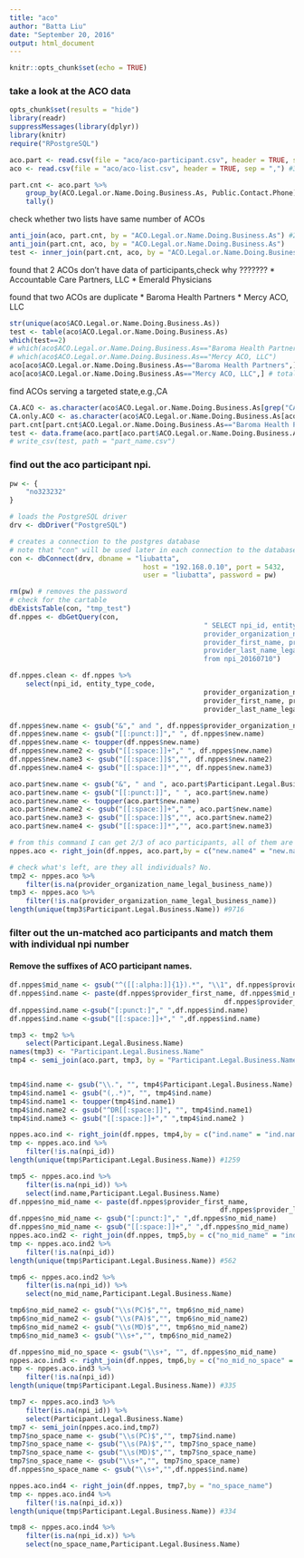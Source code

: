 ```yaml
---
title: "aco"
author: "Batta Liu"
date: "September 20, 2016"
output: html_document
---
```


```r
knitr::opts_chunk$set(echo = TRUE)
```

### take a look at the ACO data
```r
opts_chunk$set(results = "hide")
library(readr)
suppressMessages(library(dplyr))
library(knitr)
require("RPostgreSQL")
```

```r
aco.part <- read.csv(file = "aco/aco-participant.csv", header = TRUE, sep = ",") 
aco <- read.csv(file = "aco/aco-list.csv", header = TRUE, sep = ",") #397

part.cnt <- aco.part %>% 
	group_by(ACO.Legal.or.Name.Doing.Business.As, Public.Contact.Phone) %>% 
	tally()

```
check whether two lists have same number of ACOs
```r
anti_join(aco, part.cnt, by = "ACO.Legal.or.Name.Doing.Business.As") #2
anti_join(part.cnt, aco, by = "ACO.Legal.or.Name.Doing.Business.As")
test <- inner_join(part.cnt, aco, by = "ACO.Legal.or.Name.Doing.Business.As")
```
found that 2 ACOs don't have data of participants,check why ???????
* Accountable Care Partners, LLC
* Emerald Physicians

found that two ACOs are duplicate
* Baroma Health Partners
* Mercy ACO, LLC
```r
str(unique(aco$ACO.Legal.or.Name.Doing.Business.As))
test <- table(aco$ACO.Legal.or.Name.Doing.Business.As)
which(test==2)
# which(aco$ACO.Legal.or.Name.Doing.Business.As=="Baroma Health Partners")
# which(aco$ACO.Legal.or.Name.Doing.Business.As=="Mercy ACO, LLC")
aco[aco$ACO.Legal.or.Name.Doing.Business.As=="Baroma Health Partners",] # same info but different ACO.Service.Area and public.contact.phone
aco[aco$ACO.Legal.or.Name.Doing.Business.As=="Mercy ACO, LLC",] # totally different info

```
find ACOs serving a targeted state,e.g.,CA
```r
CA.ACO <- as.character(aco$ACO.Legal.or.Name.Doing.Business.As[grep("CA", aco$ACO.Service.Area)])
CA.only.ACO <- as.character(aco$ACO.Legal.or.Name.Doing.Business.As[aco$ACO.Service.Area=="CA"])
part.cnt[part.cnt$ACO.Legal.or.Name.Doing.Business.As=="Baroma Health Partners",]
test <- data.frame(aco.part[aco.part$ACO.Legal.or.Name.Doing.Business.As=="Baroma Health Partners",])
# write_csv(test, path = "part_name.csv")
```

### find out the aco participant npi.
```r
pw <- {
	"no323232"
}

# loads the PostgreSQL driver
drv <- dbDriver("PostgreSQL")

# creates a connection to the postgres database
# note that "con" will be used later in each connection to the database
con <- dbConnect(drv, dbname = "liubatta",
								 host = "192.168.0.10", port = 5432,
								 user = "liubatta", password = pw)

rm(pw) # removes the password
# check for the cartable
dbExistsTable(con, "tmp_test")
df.nppes <- dbGetQuery(con, 
												" SELECT npi_id, entity_type_code,
												provider_organization_name_legal_business_name,
					 							provider_first_name, provider_middle_name,
												provider_last_name_legal_name
												from npi_20160710")
```

```r
df.nppes.clean <- df.nppes %>% 
	select(npi_id, entity_type_code,
												provider_organization_name_legal_business_name,
					 							provider_first_name, provider_middle_name,
												provider_last_name_legal_name)
```


```r


df.nppes$new.name <- gsub("&"," and ", df.nppes$provider_organization_name_legal_business_name)
df.nppes$new.name <- gsub("[[:punct:]]"," ", df.nppes$new.name)
df.nppes$new.name <- toupper(df.nppes$new.name)
df.nppes$new.name2 <- gsub("[[:space:]]+"," ", df.nppes$new.name)
df.nppes$new.name3 <- gsub("[[:space:]]$","", df.nppes$new.name2)
df.nppes$new.name4 <- gsub("[[:space:]]*","", df.nppes$new.name3)

aco.part$new.name <- gsub("&", " and ", aco.part$Participant.Legal.Business.Name)
aco.part$new.name <- gsub("[[:punct:]]", " ", aco.part$new.name)
aco.part$new.name <- toupper(aco.part$new.name)
aco.part$new.name2 <- gsub("[[:space:]]+"," ", aco.part$new.name)
aco.part$new.name3 <- gsub("[[:space:]]$","", aco.part$new.name2)
aco.part$new.name4 <- gsub("[[:space:]]*","", aco.part$new.name3)

# from this command I can get 2/3 of aco participants, all of them are organizational participants
nppes.aco <- right_join(df.nppes, aco.part,by = c("new.name4" = "new.name4"))

# check what's left, are they all individuals? No.
tmp2 <- nppes.aco %>% 
	filter(is.na(provider_organization_name_legal_business_name))
tmp3 <- nppes.aco %>% 
	filter(!is.na(provider_organization_name_legal_business_name))
length(unique(tmp3$Participant.Legal.Business.Name)) #9716

```
### filter out the un-matched aco participants and match them with individual npi number
#### Remove the suffixes of ACO participant names.

```r
df.nppes$mid_name <- gsub("^([[:alpha:]]{1}).*", "\\1", df.nppes$provider_middle_name)
df.nppes$ind.name <- paste(df.nppes$provider_first_name, df.nppes$mid_name,
													 df.nppes$provider_last_name_legal_name, sep = " ")
df.nppes$ind.name <-gsub("[:punct:]"," ",df.nppes$ind.name)
df.nppes$ind.name <-gsub("[[:space:]]+"," ",df.nppes$ind.name)

tmp3 <- tmp2 %>% 
	select(Participant.Legal.Business.Name)
names(tmp3) <- "Participant.Legal.Business.Name"
tmp4 <- semi_join(aco.part, tmp3, by = "Participant.Legal.Business.Name")


tmp4$ind.name <- gsub("\\.", "", tmp4$Participant.Legal.Business.Name)
tmp4$ind.name1 <- gsub("(,.*)", "", tmp4$ind.name)
tmp4$ind.name1 <- toupper(tmp4$ind.name1)
tmp4$ind.name2 <- gsub("^DR[[:space:]]", "", tmp4$ind.name1)
tmp4$ind.name3 <- gsub("[[:space:]]+"," ",tmp4$ind.name2 )

nppes.aco.ind <- right_join(df.nppes, tmp4,by = c("ind.name" = "ind.name3"))
tmp <- nppes.aco.ind %>% 
	filter(!is.na(npi_id)) 
length(unique(tmp$Participant.Legal.Business.Name)) #1259
```

```r
tmp5 <- nppes.aco.ind %>% 
	filter(is.na(npi_id)) %>% 
	select(ind.name,Participant.Legal.Business.Name)
df.nppes$no_mid_name <- paste(df.nppes$provider_first_name,
													df.nppes$provider_last_name_legal_name, sep = " ")
df.nppes$no_mid_name <- gsub("[:punct:]"," ",df.nppes$no_mid_name)
df.nppes$no_mid_name <- gsub("[[:space:]]+"," ",df.nppes$no_mid_name)
nppes.aco.ind2 <- right_join(df.nppes, tmp5,by = c("no_mid_name" = "ind.name"))
tmp <- nppes.aco.ind2 %>% 
	filter(!is.na(npi_id)) 
length(unique(tmp$Participant.Legal.Business.Name)) #562
```

```r
tmp6 <- nppes.aco.ind2 %>% 
	filter(is.na(npi_id)) %>% 
	select(no_mid_name,Participant.Legal.Business.Name)

tmp6$no_mid_name2 <- gsub("\\s(PC)$","", tmp6$no_mid_name)
tmp6$no_mid_name2 <- gsub("\\s(PA)$","", tmp6$no_mid_name2)
tmp6$no_mid_name2 <- gsub("\\s(MD)$","", tmp6$no_mid_name2)
tmp6$no_mid_name3 <- gsub("\\s+","", tmp6$no_mid_name2)

df.nppes$no_mid_no_space <- gsub("\\s+", "", df.nppes$no_mid_name)
nppes.aco.ind3 <- right_join(df.nppes, tmp6,by = c("no_mid_no_space" = "no_mid_name3"))
tmp <- nppes.aco.ind3 %>% 
	filter(!is.na(npi_id)) 
length(unique(tmp$Participant.Legal.Business.Name)) #335
```

```r
tmp7 <- nppes.aco.ind3 %>% 
	filter(is.na(npi_id)) %>% 
	select(Participant.Legal.Business.Name)
tmp7 <- semi_join(nppes.aco.ind,tmp7)
tmp7$no_space_name <- gsub("\\s(PC)$","", tmp7$ind.name)
tmp7$no_space_name <- gsub("\\s(PA)$","", tmp7$no_space_name)
tmp7$no_space_name <- gsub("\\s(MD)$","", tmp7$no_space_name)
tmp7$no_space_name <- gsub("\\s+","", tmp7$no_space_name)
df.nppes$no_space_name <- gsub("\\s+","",df.nppes$ind.name)

nppes.aco.ind4 <- right_join(df.nppes, tmp7,by = "no_space_name")
tmp <- nppes.aco.ind4 %>% 
	filter(!is.na(npi_id.x)) 
length(unique(tmp$Participant.Legal.Business.Name)) #334
```

```r
tmp8 <- nppes.aco.ind4 %>% 
	filter(is.na(npi_id.x)) %>% 
	select(no_space_name,Participant.Legal.Business.Name)


```


